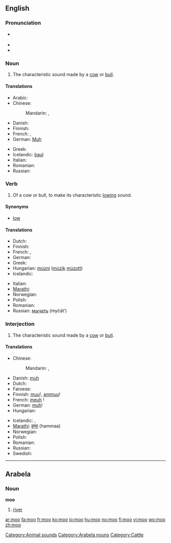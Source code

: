 {{also|MOO|Moʻo|moʻo}}
==English==

===Pronunciation===
* {{a|UK|US}} {{IPA|/muː/}}
* {{rhymes|uː}}
* {{homophones|mu}}

===Noun===
{{en-noun}}

# {{onomatopoeia}} The characteristic sound made by a [[cow]] or [[bull]].

====Translations====
{{trans-top|characteristic sound made by a cow or bull}}
* Arabic: {{t|ar|جوار|m|tr=jiwaar}}
* Chinese:
*: Mandarin: {{t|zh|叩頭|sc=Hani}}, {{t|zh|哞|tr=mōu|sc=Hani}}
* Danish: {{t|da|muh}}
* Finnish: {{t-|fi|ammunta}}
* French: {{t+|fr|meuglement|m}},  {{t|fr|beuglement|m}}
* German: [[Muh]] {{n}}
{{trans-mid}}
* Greek: {{t|el|μουγκανητό|n|tr=muganitó}}
* Icelandic: [[baul]] {{n}}
* Italian: {{t-|it|muggito|m}}
* Romanian: {{t-|ro|muget|n}}
* Russian: {{t+|ru|мычание|n|tr=myčánije}}
{{trans-bottom}}

===Verb===
{{en-verb}}

# {{intransitive}} Of a cow or bull, to make its characteristic [[low#Etymology 2|lowing]] sound.

====Synonyms====
* [[low]]

====Translations====
{{trans-top|to make a lowing sound}}
* Dutch: {{t+|nl|loeien}}
* Finnish: {{t+|fi|ammua}}
* French: {{t+|fr|meugler}},  {{t|fr|beugler}}
* German: {{t-|de|muhen}}
* Greek: {{t|el|μουγκανίζω|tr=muganízo}}
* Hungarian: [[múzni]] ([[múzik]] [[múzott]])
* Icelandic: {{t-|is|baula}}
{{trans-mid}}
* Italian: {{t-|it|muggire}}
* [[Marathi]]: {{t-|mr|हंबरण|tr=humbarna|sc=Deva|xs=Marathi}}
* Norwegian: {{t-|no|raute}}
* Polish: {{t-|pl|muczeć}}
* Romanian: {{t-|ro|muget}}
* Russian: [[мычать]] (myčát’)
{{trans-bottom}}

===Interjection===
{{en-interjection}}

# The characteristic sound made by a [[cow]] or [[bull]].

====Translations====
{{trans-top|sound made by a cow or bull}}
* Chinese:
*: Mandarin: {{t|zh|叩頭|sc=Hani}}, {{t|zh|哞|tr=mōu|sc=Hani}}
* Danish: [[muh]]
* Dutch: {{t-|nl|boe}}
* Faroese: {{t-|fo|mø|xs=Faroese}}
* Finnish: [[muu]]!, [[ammuu]]!
* French: [[meuh]]&nbsp;!
* German: [[muh]]!
* Hungarian: {{t-|hu|mú}}
{{trans-mid}}
* Icelandic: {{t-|is|mu}}, {{t-|is|mö}}
* [[Marathi]]: [[हम्मा]] (hammaa)
* Norwegian: {{t+|no|mø}}
* Polish: {{t-|pl|mu}}
* Romanian: {{t-|ro|mu}}
* Russian: {{t+|ru|му|tr=mu}}
* Swedish: {{t+|sv|mu}}
{{trans-bottom}}

----

==Arabela==

===Noun===
'''moo'''

# [[river]]

[[Category:Animal sounds]]
[[Category:Arabela nouns]]
[[Category:Cattle]]

[[ar:moo]]
[[fa:moo]]
[[fr:moo]]
[[ko:moo]]
[[io:moo]]
[[hu:moo]]
[[no:moo]]
[[fi:moo]]
[[vi:moo]]
[[wo:moo]]
[[zh:moo]]